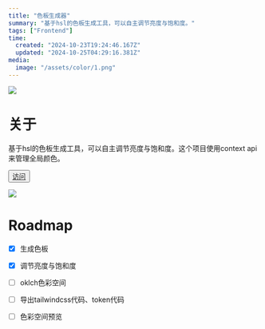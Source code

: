```yaml
---
title: "色板生成器"
summary: "基于hsl的色板生成工具，可以自主调节亮度与饱和度。"
tags: ["Frontend"]
time:
  created: "2024-10-23T19:24:46.167Z"
  updated: "2024-10-25T04:29:16.381Z"
media:
  image: "/assets/color/1.png"
---
```


<Image src='/assets/color/1.png'/>

# 关于

基于hsl的色板生成工具，可以自主调节亮度与饱和度。这个项目使用context api来管理全局颜色。

<button className="bg-black-a1 dark:bg-white-a1 px-4 py-2 mt-4 rounded-md"> <a href='https://color.anxn.me' target="_blank">访问</a> </button>

<Image src='/assets/color/2.png'/>




# Roadmap
- [x] 生成色板
- [x] 调节亮度与饱和度
- [ ] oklch色彩空间
- [ ] 导出tailwindcss代码、token代码
- [ ] 色彩空间预览

